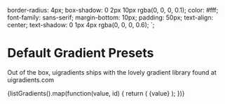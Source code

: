 

  border-radius: 4px;
  box-shadow: 0 2px 10px rgba(0, 0, 0, 0.1);
  color: #fff;
  font-family: sans-serif;
  margin-bottom: 10px;
  padding: 50px;
  text-align: center;
  text-shadow: 0 1px 4px rgba(0, 0, 0, 0.6);
`;

<Meta title="Docs|Gradient" component={Gradient} />

# Default Gradient Presets

Out of the box, uigradients ships with the lovely gradient library found at uigradients.com

<Preview>
  <Story name="Default Presets">
    <div>
      {listGradients().map(function(value, id) {
        return (
          <StyledGradient gradient={value} key={id} type={"radial"}>
            {value}
          </StyledGradient>
        );
      })}
    </div>
  </Story>
</Preview>

